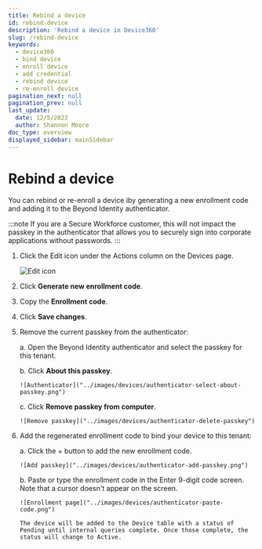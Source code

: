 ```yaml
---
title: Rebind a device
id: rebind-device
description: 'Rebind a device in Device360'
slug: /rebind-device
keywords:
  - device360
  - bind device
  - enroll device
  - add credential
  - rebind device
  - re-enroll device
pagination_next: null
pagination_prev: null
last_update:
  date: 12/5/2023
  author: Shannon Moore
doc_type: overview
displayed_sidebar: mainSidebar
---
```

# Rebind a device

You can rebind or re-enroll a device iby generating a new enrollment code and adding it to the Beyond Identity authenticator. 

:::note 
If you are a Secure Workforce customer, this will not impact the passkey in the authenticator that allows you to securely sign into corporate applications without passwords.
:::

1. Click the Edit icon under the Actions column on the Devices page. 

   ![Edit icon](../images/devices/edit-icon.png)

2. Click **Generate new enrollment code**.

3. Copy the **Enrollment code**.

4. Click **Save changes**. 

5. Remove the current passkey from the authenticator: 

    a. Open the Beyond Identity authenticator and select the passkey for this tenant.

    b. Click **About this passkey**.
 
       ![Authenticator]("../images/devices/authenticator-select-about-passkey.png")

    c. Click **Remove passkey from computer**.

       ![Remove passkey]("../images/devices/authenticator-delete-passkey")

6. Add the regenerated enrollment code to bind your device to this tenant: 
 
    a. Click the + button to add the new enrollment code.

       ![Add passkey]("../images/devices/authenticator-add-passkey.png")

    b. Paste or type the enrollment code in the Enter 9-digit code screen. Note that a cursor doesn't appear on the screen. 
 
       ![Enrollment page]("../images/devices/authenticator-paste-code.png")

       The device will be added to the Device table with a status of Pending until internal queries complete. Once those complete, the status will change to Active. 
